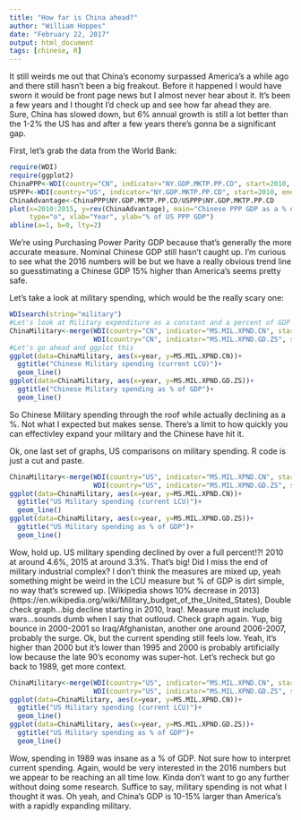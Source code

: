 ---
title: "How far is China ahead?"
author: "William Hoppes"
date: "February 22, 2017"
output: html_document
tags: [chinese, R]
---

It still weirds me out that China's economy surpassed America's a while ago and there still hasn't been a big freakout. Before it happened I would have sworn it would be front page news but I almost never hear about it. It's been a few years and I thought I'd check up and see how far ahead they are. Sure, China has slowed down, but 6% annual growth is still a lot better than the 1-2% the US has and after a few years there's gonna be a significant gap.

First, let's grab the data from the World Bank:
```{r}
require(WDI)
require(ggplot2)
ChinaPPP<-WDI(country="CN", indicator="NY.GDP.MKTP.PP.CD", start=2010, end=2015)
USPPP<-WDI(country="US", indicator="NY.GDP.MKTP.PP.CD", start=2010, end=2015)
ChinaAdvantage<-ChinaPPP$NY.GDP.MKTP.PP.CD/USPPP$NY.GDP.MKTP.PP.CD
plot(x=2010:2015, y=rev(ChinaAdvantage), main="Chinese PPP GDP as a % of US PPP GDP", 
     type="o", xlab="Year", ylab="% of US PPP GDP")
abline(a=1, b=0, lty=2)
```

We're using Purchasing Power Parity GDP because that's generally the more accurate measure. Nominal Chinese GDP still hasn't caught up. I'm curious to see what the 2016 numbers will be but we have a really obvious trend line so guesstimating a Chinese GDP 15% higher than America's seems pretty safe. 

Let's take a look at military spending, which would be the really scary one:
```{r}
WDIsearch(string="military")
#Let's look at Military expenditure as a constant and a percent of GDP
ChinaMilitary<-merge(WDI(country="CN", indicator="MS.MIL.XPND.CN", start=1995, end=2015),
                     WDI(country="CN", indicator="MS.MIL.XPND.GD.ZS", start=1995, end=2015))
#Let's go ahead and ggplot this
ggplot(data=ChinaMilitary, aes(x=year, y=MS.MIL.XPND.CN))+
  ggtitle("Chinese Military spending (current LCU)")+
  geom_line()
ggplot(data=ChinaMilitary, aes(x=year, y=MS.MIL.XPND.GD.ZS))+
  ggtitle("Chinese Military spending as % of GDP")+
  geom_line()
```

So Chinese Military spending through the roof while actually declining as a %. Not what I expected but makes sense. There's a limit to how quickly you can effectivley expand your military and the Chinese have hit it. 

Ok, one last set of graphs, US comparisons on military spending. R code is just a cut and paste.
```{r, echo=F}
ChinaMilitary<-merge(WDI(country="US", indicator="MS.MIL.XPND.CN", start=1995, end=2015),
                     WDI(country="US", indicator="MS.MIL.XPND.GD.ZS", start=1995, end=2015))
ggplot(data=ChinaMilitary, aes(x=year, y=MS.MIL.XPND.CN))+
  ggtitle("US Military spending (current LCU)")+
  geom_line()
ggplot(data=ChinaMilitary, aes(x=year, y=MS.MIL.XPND.GD.ZS))+
  ggtitle("US Military spending as % of GDP")+
  geom_line()
```  
Wow, hold up. US military spending declined by over a full percent!?! 2010 at around 4.6%, 2015 at around 3.3%. That's big! Did I miss the end of military industrial complex? I don't think the measures are mixed up, yeah something might be weird in the LCU measure but % of GDP is dirt simple, no way that's screwed up. [Wikipedia shows 10% decrease in 2013] (https://en.wikipedia.org/wiki/Military_budget_of_the_United_States), Double check graph...big decline starting in 2010, Iraq!. Measure must include wars...sounds dumb when I say that outloud. Check graph again. Yup, big bounce in 2000-2001 so Iraq/Afghanistan, another one around 2006-2007, probably the surge. Ok, but the current spending still feels low. Yeah, it's higher than 2000 but it's lower than 1995 and 2000 is probably artificially low because the late 90's economy was super-hot. Let's recheck but go back to 1989, get more context.  
```{r, echo=F}
ChinaMilitary<-merge(WDI(country="US", indicator="MS.MIL.XPND.CN", start=1989, end=2015),
                     WDI(country="US", indicator="MS.MIL.XPND.GD.ZS", start=1989, end=2015))
ggplot(data=ChinaMilitary, aes(x=year, y=MS.MIL.XPND.CN))+
  ggtitle("US Military spending (current LCU)")+
  geom_line()
ggplot(data=ChinaMilitary, aes(x=year, y=MS.MIL.XPND.GD.ZS))+
  ggtitle("US Military spending as % of GDP")+
  geom_line()
```
Wow, spending in 1989 was insane as a % of GDP. Not sure how to interpret current spending. Again, would be very interested in the 2016 numbers but we appear to be reaching an all time low. Kinda don't want to go any further without doing some research. Suffice to say, military spending is not what I thought it was. Oh yeah, and China's GDP is 10-15% larger than America's with a rapidly expanding military.
